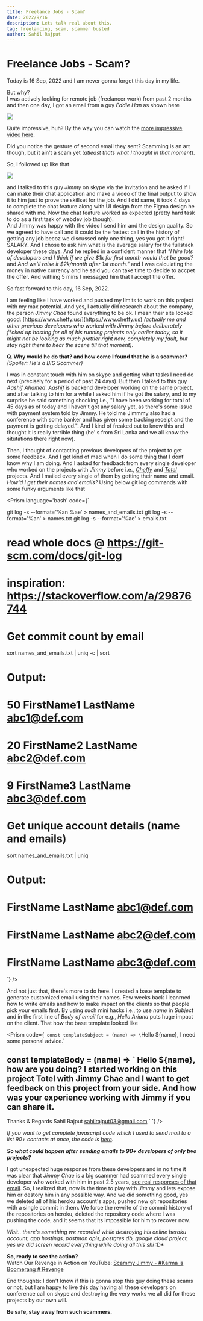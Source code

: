 ```yaml
---
title: Freelance Jobs - Scam?
date: 2022/9/16
description: Lets talk real about this.
tag: freelancing, scam, scammer busted
author: Sahil Rajput
---
```



#  Freelance Jobs - Scam?

Today is 16 Sep, 2022 and I am never gonna forget this day in my life.

But why? 
<br/>I was actively looking for remote job (freelancer work) from past 2 months and then one day, I got an email from a guy *Eddie Han* as shown here

![](/first_freelancing_1.png)

Quite impressive, huh? By the way you can watch the [more impressive video here](https://youtu.be/G3ncpfG-HG4).

Did you notice the gesture of second email they sent? Scamming is an art though, but it ain't a scam yet (*atleast thats what I thought in that moment*).

So, I followed up like that

![](/first_freelancing_2.png)

and I talked to this guy *Jimmy* on skype via the invitation and he asked if I can make their chat application and make a video of the final output to show it to him just to prove the skillset for the job. And I did same, it took 4 days to complete the chat feature along with UI design from the Figma design he shared with me. Now the chat feature worked as expected (pretty hard task to do as a first task of webdev job though).
<br/>
And Jimmy was happy with the video I send him and the design quality. So we agreed to have call and it could be the fastest call in the history of getting any job becoz we discussed only one thing, yes you got it right! SALARY. And I chose to ask him what is the average salary for the fullstack developer these days. And he replied in a confident manner that *"I hire lots of developers and I think if we give $1k for first month would that be good?* and *And we'll raise it $2k/month after 1st month."* and I was calculating the money in native currency and he said you can take time to decide to accpet the offer. And withing 5 mins I messaged him that I accept the offer.

So fast forward to this day, 16 Sep, 2022.

I am feeling like I have worked and pushed my limits to work on this project with my max potential. And yes, I actually did research about the company, the person *Jimmy Chae* found everything to be ok. I mean their site looked good: [https://www.cheffy.us/](https://www.cheffy.us) *(actually me and other previous developers who worked with Jimmy before deliberately f\*cked up hosting for all of his running projects only earlier today, so it might not be looking as much prettier right now, completely my fault, but stay right there to hear the scene till that moment).*

**Q. Why would he do that? and how come I found that he is a scammer?** *(Spoiler: He's a BIG Scammer)*

I was in constant touch with him on skype and getting what tasks I need do next (precisely for a period of past 24 days). But then I talked to this guy *Aashif Ahamed*. *Aashif* is backend developer working on the same project, and after talking to him for a while I asked him if he got the salary, and to my surprise he said something shocking i.e., "I have been working for total of 45 days as of today and I haven't got any salary yet, as there's some issue with payment system told by Jimmy. He told me Jimmmy also had a conference with some banker and has given some tracking receipt and the payment is getting delayed.". And I kind of freaked out to know this and thought it is really terrible thing (he' s from Sri Lanka and we all know the situtations there right now).

Then, I thought of contacting previous developers of the project to get some feedback. And I get kind of mad when I do some thing that I dont' know why I am doing. And I asked for feedback from every single developer who worked on the projects with *Jimmy* before i.e., [*Cheffy*](https://www.cheffy.us/) and [*Totel*](https://totel.herokuapp.com/) projects. And I mailed every single of them by getting their name and email. *How'd I get their names and emails?*
Using below git log commands with some funky arguments like that
<br/>

<Prism language='bash' code={`

git log -s --format='%an %ae' > names_and_emails.txt
git log -s --format='%an' > names.txt
git log -s --format='%ae' > emails.txt
# read whole docs @ https://git-scm.com/docs/git-log
# inspiration: https://stackoverflow.com/a/29876744

# Get commit count by email
sort names_and_emails.txt | uniq -c | sort
# Output:
# 50 FirstName1 LastName abc1@def.com
# 20 FirstName2 LastName abc2@def.com
# 9 FirstName3 LastName abc3@def.com

# Get unique account details (name and emails)
sort names_and_emails.txt | uniq
# Output:
# FirstName LastName abc1@def.com
# FirstName LastName abc2@def.com
# FirstName LastName abc3@def.com

`} />

And not just that, there's more to do here. I created a base template to generate customized email using their names. Few weeks back I leanrned how to write emails and how to make impact on the clients so that people pick your emails first. By using such mini hacks i.e., to use *name* in *Subject* and in the first line of *Body of email* for e.g., *Hello Ariana* puts huge impact on the client. That how the base template looked like

<Prism code={`
const templateSubject = (name) => \`Hello \${name}, I need some personal advice.\`

const templateBody = (name) => \`
Hello \${name}, how are you doing?
I started working on this project Totel with Jimmy Chae and I want to get feedback on this project from your side. And how was your experience working with Jimmy if you can share it.
--
Thanks & Regards
Sahil Rajput
sahilrajput03@gmail.com
\`
`} />


*If you want to get complete javascript code which I used to send mail to a list 90+ contacts at once, the code is [here](https://github.com/sahilrajput03/send-emails/blob/main/askFeedback.js).*

***So what could happen after sending emails to 90+ developers of only two projects?***

I got unexpected huge response from these developers and in no time it was clear that *Jimmy Chae* is a big scammer had scammed every single developer who worked with him in past 2.5 years, [see real responses of that email](https://gist.github.com/sahilrajput03/adbe80fc22ec68b8de4abc1a13914b31). So, I realized that, now is the time to play with *Jimmy* and lets expose him or destory him in any possible way. And we did something good, yes we deleted all of his heroku account's apps, pushed new git repositories with a single commit in them. We force the rewrite of the commit history of the repositories on heroku, deleted the repository code where I was pushing the code, and it seems that its impossible for him to recover now.

*Wait.. there's something we recorded while destroying his online heroku account, app hostings, postman apis, postgres db, google cloud project, yes we did screen record everything while doing all this shi* :D*

**So, ready to see the action?**
<br/> Watch Our Revenge in Action on YouTube: [Scammy Jimmy - #Karma is Boomerang # Revenge](https://www.youtube.com/playlist?list=PLBfwD_NnDB3qglhgY7aNQDX5QiCK0B-HO)

End thoughts: I don't know if this is gonna stop this guy doing these scams or not, but I am happy to live this day having all these developers on conference call on skype and destroying the very works we all did for these projects by our own will.

**Be safe, stay away from such scammers.**

<Comments/>
